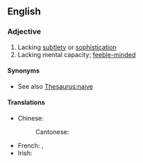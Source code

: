 {{also|simpleminded}}

==English==

===Adjective===
{{en-adj|head=[[simple]]-[[minded]]}}

# Lacking [[subtlety]] or [[sophistication]]
# Lacking mental capacity; [[feeble-minded]]

====Synonyms====
* See also [[Thesaurus:naive]]

====Translations====
{{trans-top|Lacking mental capacity}}
* Chinese:
*: Cantonese: {{t|yue|頭腦簡單|sc=Hani}}
{{trans-mid}}
* French: {{t+|fr|simple d'esprit}}, {{t+|fr|simplet}}
* Irish: {{t|ga|aertha}}
{{trans-bottom}}